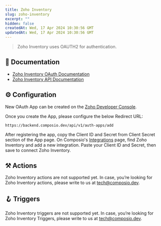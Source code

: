 ```yaml
---
title: Zoho Inventory
slug: zoho-inventory
excerpt: ""
hidden: false
createdAt: Wed, 17 Apr 2024 10:30:56 GMT
updatedAt: Wed, 17 Apr 2024 10:30:56 GMT
--- 
```

> Zoho Inventory uses OAUTH2 for authentication.
## 📔 Documentation

- [Zoho Inventory OAuth Documentation](https://www.zoho.com/inventory/api/v1/#oauth)
- [Zoho Inventory API Documentation](https://www.zoho.com/inventory/api/v1/)

## ⚙️ Configuration

<Tip>New OAuth App can be created on the [Zoho Developer Console](https://api-console.zoho.in/).</Tip>

Once you create the App, please configure the below Redirect URL:


```
https://backend.composio.dev/api/v1/auth-apps/add
```

After registering the app, copy the Client ID and Secret from Client Secret section of the App page. On Composio's [Integrations](https://app.composio.dev/apps) page, find Zoho Inventory and add a new integration. Paste your Client ID and Secret, then save to connect Zoho Inventory.


## ⚒️ Actions

Zoho Inventory actions are not supported yet. In case, you’re looking for Zoho Inventory actions, please write to us at tech@composio.dev.

## 🪝 Triggers

Zoho Inventory triggers are not supported yet. In case, you’re looking for Zoho Inventory Triggers, please write to us at tech@composio.dev.
